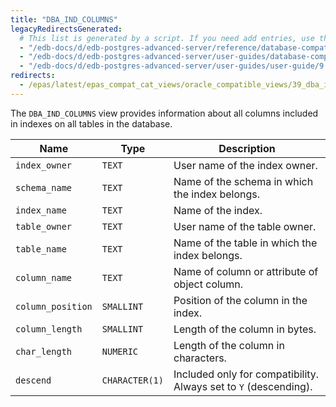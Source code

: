 ```yaml
---
title: "DBA_IND_COLUMNS"
legacyRedirectsGenerated:
  # This list is generated by a script. If you need add entries, use the `legacyRedirects` key.
  - "/edb-docs/d/edb-postgres-advanced-server/reference/database-compatibility-for-oracle-developers-reference-guide/9.6/Database_Compatibility_for_Oracle_Developers_Reference_Guide.1.139.html"
  - "/edb-docs/d/edb-postgres-advanced-server/user-guides/database-compatibility-for-oracle-developers-guide/9.5/Database_Compatibility_for_Oracle_Developers_Guide.1.253.html"
  - "/edb-docs/d/edb-postgres-advanced-server/user-guides/user-guide/9.5/EDB_Postgres_Enterprise_Guide.1.199.html"
redirects:
  - /epas/latest/epas_compat_cat_views/oracle_compatible_views/39_dba_ind_columns/ #generated for docs/epas/reorg-role-use-case-mode
---
```


<div id="dba_ind_columns" class="registered_link"></div>

The `DBA_IND_COLUMNS` view provides information about all columns included in indexes on all tables in the database.

| Name              | Type           | Description                                                      |
| ----------------- | -------------- | ---------------------------------------------------------------- |
| `index_owner`     | `TEXT`         | User name of the index owner.                                  |
| `schema_name`     | `TEXT`         | Name of the schema in which the index belongs.                   |
| `index_name`      | `TEXT`         | Name of the index.                                               |
| `table_owner`     | `TEXT`         | User name of the table owner.                                  |
| `table_name`      | `TEXT`         | Name of the table in which the index belongs.                    |
| `column_name`     | `TEXT`         | Name of column or attribute of object column.                    |
| `column_position` | `SMALLINT`     | Position of the column in the index.                         |
| `column_length`   | `SMALLINT`     | Length of the column in bytes.                             |
| `char_length`     | `NUMERIC`      | Length of the column in characters.                        |
| `descend`         | `CHARACTER(1)` | Included only for compatibility. Always set to `Y` (descending). |
